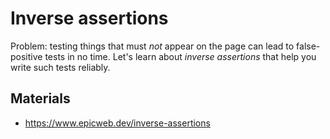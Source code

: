 # Inverse assertions

Problem: testing things that must _not_ appear on the page can lead to false-positive tests in no time. Let's learn about _inverse assertions_ that help you write such tests reliably.

## Materials

- https://www.epicweb.dev/inverse-assertions
